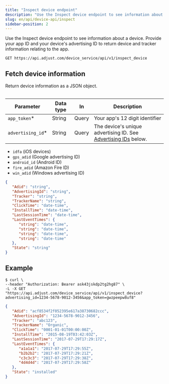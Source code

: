 ```yaml
---
title: "Inspect device endpoint"
description: "Use the Inspect device endpoint to see information about a device. Provide your app ID and your device's advertising ID to return device and tracker information relating to the app."
slug: en/api/device-api/inspect
sidebar-position: 2
---
```


Use the Inspect device endpoint to see information about a device. Provide your app ID and your device's advertising ID to return device and tracker information relating to the app.

```http title="Endpoint" "/inspect_device"
GET https://api.adjust.com/device_service/api/v1/inspect_device
```

## Fetch device information

Return device information as a JSON object.

<Table>

| Parameter          | Data type | In    | Description                                                                        |
| ------------------ | --------- | ----- | ---------------------------------------------------------------------------------- |
| `app_token`\*      | String    | Query | Your app's 12 digit identifier                                                     |
| `advertising_id`\* | String    | Query | The device's unique advertising ID. See [Advertising IDs](#advertising-ids) below. |

</Table>

<Accordion title="Advertising IDs">

-  `idfa` (iOS devices)
-  `gps_adid` (Google advertising ID)
-  `android_id` (Android ID)
-  `fire_adid` (Amazon Fire ID)
-  `win_adid` (Windows advertising ID)

</Accordion>

```json title="Response format"
{
   "Adid": "string",
   "AdvertisingId": "string",
   "Tracker": "string",
   "TrackerName": "string",
   "ClickTime": "date-time",
   "InstallTime": "date-time",
   "LastSessionTime": "date-time",
   "LastEventTimes": {
      "string": "date-time",
      "string": "date-time",
      "string": "date-time",
      "string": "date-time"
   },
   "State": "string"
}
```

## Example

```console title="cURL" "advertising_id=1234-5678-9012-3456" "app_token=gwzpeepw8uf8"
$ curl \
--header "Authorization: Bearer ask43jskdp2tg2hg87" \
-L -X GET "https://api.adjust.com/device_service/api/v1/inspect_device?advertising_id=1234-5678-9012-3456&app_token=gwzpeepw8uf8"
```

```json title="Successful response"
{
   "Adid": "acf8534f2f052395e617a38730682ccc",
   "AdvertisingId": "1234-5678-9012-3456",
   "Tracker": "abc123",
   "TrackerName": "Organic",
   "ClickTime": "0001-01-01T00:00:00Z",
   "InstallTime": "2015-08-19T03:42:03Z",
   "LastSessionTime": "2017-07-29T17:29:17Z",
   "LastEventTimes": {
      "a1a1a1": "2017-07-29T17:29:55Z",
      "b2b2b2": "2017-07-29T17:29:21Z",
      "c3c3c3": "2017-07-29T17:29:38Z",
      "4d4d4d": "2017-07-29T17:29:58Z"
   },
   "State": "installed"
}
```
